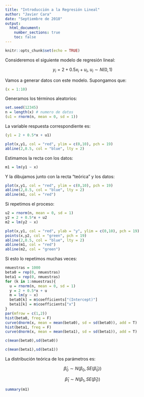 ```yaml
---
title: "Introducción a la Regresión Lineal"
author: "Javier Cara"
date: "Septiembre de 2018"
output: 
  html_document:
    number_sections: true
    toc: false
---
```


```r
knitr::opts_chunk$set(echo = TRUE)
```

Consideremos el siguiente modelo de regresión lineal:

$$
y_i = 2 + 0.5 x_i + u_i, \ u_i \sim N(0,1)
$$

Vamos a generar datos con este modelo. Supongamos que:

```r
(x = 1:10)
```

Generamos los términos aleatorios:

```r
set.seed(12345)
n = length(x) # numero de datos
(u1 = rnorm(n, mean = 0, sd = 1))
```

La variable respuesta correspondiente es:

```r
(y1 = 2 + 0.5*x + u1)
```

```r
plot(x,y1, col = "red", ylim = c(0,10), pch = 19)
abline(2,0.5, col = "blue", lty = 2)
```

Estimamos la recta con los datos:

```r
m1 = lm(y1 ~ x)
```

Y la dibujamos junto con la recta "teórica" y los datos:

```r
plot(x,y1, col = "red", ylim = c(0,10), pch = 19)
abline(2,0.5, col = "blue", lty = 2)
abline(m1, col = "red")
```

Si repetimos el proceso:

```r
u2 = rnorm(n, mean = 0, sd = 1)
y2 = 2 + 0.5*x + u2
m2 = lm(y2 ~ x)
```

```r
plot(x,y1, col = "red", ylab = "y", ylim = c(0,10), pch = 19)
points(x,y2, col = "green", pch = 19)
abline(2,0.5, col = "blue", lty = 2)
abline(m1, col = "red")
abline(m2, col = "green")
```

Si esto lo repetimos muchas veces:

```r
nmuestras = 1000
beta0 = rep(0, nmuestras)
beta1 = rep(0, nmuestras)
for (k in 1:nmuestras){
  u = rnorm(n, mean = 0, sd = 1)
  y = 2 + 0.5*x + u
  m = lm(y ~ x)
  beta0[k] = m$coefficients["(Intercept)"]
  beta1[k] = m$coefficients["x"]
}
par(mfrow = c(1,2))
hist(beta0, freq = F)
curve(dnorm(x, mean = mean(beta0), sd = sd(beta0)), add = T)
hist(beta1, freq = F)
curve(dnorm(x, mean = mean(beta1), sd = sd(beta1)), add = T)
```

```r
c(mean(beta0),sd(beta0))
```

```r
c(mean(beta1),sd(beta1))
```

La distribución teórica de los parámetros es:

$$\hat \beta_0 \sim N \left( \beta_0, SE(\hat \beta_0) \right)$$

$$\hat \beta_1 \sim N \left( \beta_1, SE(\hat \beta_1) \right)$$

```r
summary(m1)
```

